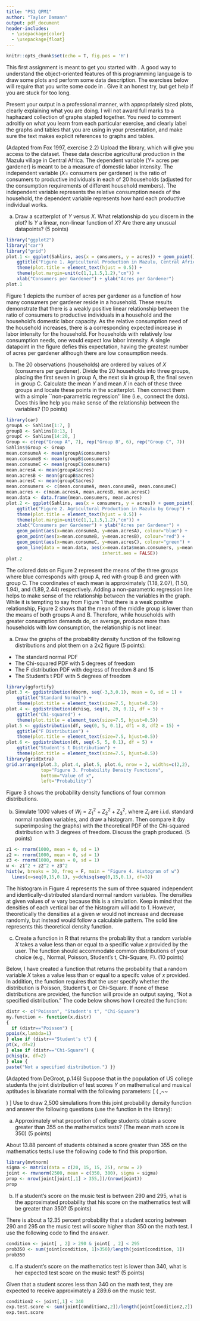 ```yaml
---
title: "PS1 QPM1"
author: "Taylor Damann"
output: pdf_document
header-includes:
  - \usepackage{color}
  - \usepackage{float}
---
```


```r
knitr::opts_chunk$set(echo = T, fig.pos = 'H')
```

This first assignment is meant to get you started with \texttt{R}. A good way to understand the object-oriented features of this programming language is to draw some plots and perform some data description. The exercises below will require that you write some code in \texttt{R}. Give it an honest try, but get help if you are stuck for too long.

Present your output in a professional manner, with appropriately sized plots, clearly explaining what you are doing. I will not award full marks to a haphazard collection of graphs stapled together. You need to comment adroitly on what you learn from each particular exercise, and clearly label the graphs and tables that you are using in your presentation, and make sure the text makes explicit references to graphs and tables.


\section{1. Agricultural Production in Mazulu}

(Adapted from Fox 1997, exercise 2.2) Upload the \texttt{car} library, which will give you access to the \texttt{Sahlins} dataset.  These data describe agricultural production in the Mazulu village in Central Africa.  The dependent variable ($Y=$ acres per gardener) is meant to be a measure of domestic labor intensity.  The independent variable ($X=$ consumers per gardener) is the ratio of consumers to productive individuals in each of 20 households (adjusted for the consumption requirements of different household members).  The independent variable represents the relative consumption needs of the household, the dependent variable represents how hard each productive individual works.

a) Draw a scatterplot of $Y$ versus $X$.  What relationship do you discern in the plot? Is $Y$ a linear, non-linear function of $X$?  Are there any unusual datapoints? (5 points)

```r
library("ggplot2")
library("car")
library("grid")
plot.1 <- ggplot(Sahlins, aes(x = consumers, y = acres)) + geom_point() + 
    ggtitle("Figure 1. Agricultural Production in Mazulu, Central Africa") + 
    theme(plot.title = element_text(hjust = 0.5)) + 
    theme(plot.margin=unit(c(1,1,1.5,1.2),"cm")) +
    xlab("Consumers per Gardener") + ylab("Acres per Gardener")
plot.1
```
Figure 1 depicts the number of acres per gardener as a function of how many consumers per gardener reside in a household. These results demonstrate that there is a weakly positive linear relationship between the ratio of consumers to productive individuals in a household and the household's domestic labor capacity. As the relative consumption need of the household increases, there is a corresponding expected increase in labor intensity for the household. For households with relatively low consumption needs, one would expect low labor intensity. A single datapoint in the figure defies this expectation, having the greatest number of acres per gardener although there are low consumption needs. 

b) The 20 observations (households) are ordered by values of $X$ (consumers per gardener).  Divide the 20 households into three groups, placing the first seven in group A, the next six in group B, the final seven in group C.  Calculate the mean $Y$ and mean $X$ in each of these three groups and locate these points in the scatterplot.  Then connect them with a simple ``non-parametric regression'' line (i.e., connect the dots).  Does this line help you make sense of the relationship between the variables? (10 points)
```r
library(car)
groupA <- Sahlins[1:7, ]
groupB <- Sahlins[8:13, ]
groupC <- Sahlins[14:20, ]
Group <- c(rep("Group A", 7), rep("Group B", 6), rep("Group C", 7))
Sahlins$Group <- Group
mean.consumeA <- mean(groupA$consumers)
mean.consumeB <- mean(groupB$consumers)
mean.consumeC <- mean(groupC$consumers)
mean.acresA <- mean(groupA$acres)
mean.acresB <- mean(groupB$acres)
mean.acresC <- mean(groupC$acres)
mean.consumers <- c(mean.consumeA, mean.consumeB, mean.consumeC)
mean.acres <- c(mean.acresA, mean.acresB, mean.acresC)
mean.data <- data.frame(mean.consumers, mean.acres)
plot.2 <- ggplot(Sahlins, aes(x = consumers, y = acres)) + geom_point() +
    ggtitle("Figure 2. Agricultural Production in Mazulu by Group") + 
    theme(plot.title = element_text(hjust = 0.5)) + 
    theme(plot.margin=unit(c(1,1,1.5,1.2),"cm")) +
    xlab("Consumers per Gardener") + ylab("Acres per Gardener") +
    geom_point(aes(x=mean.consumeA, y=mean.acresA), colour="blue") +
    geom_point(aes(x=mean.consumeB, y=mean.acresB), colour="red") +
    geom_point(aes(x=mean.consumeC, y=mean.acresC), colour="green") +
    geom_line(data = mean.data, aes(x=mean.data$mean.consumers, y=mean.data$mean.acres, 
                                    inherit.aes = FALSE))
plot.2
```
The colored dots on Figure 2 represent the means of the three groups where blue corresponds with group A, red with group B and green with group C. The coordinates of each mean is approximately $(1.18,2.07)$, $(1.50,1.94)$, and $(1.89,2.44)$ respectively. Adding a non-parametric regression line helps to make sense of the relationship between the variables in the graph. While it is tempting to say from Figure 1 that there is a weak positive relationship, Figure 2 shows that the mean of the middle group is lower than the means of both groups A and B. Therefore, while households with greater consumption demands do, on average, produce more than households with low consumption, the relationship is not linear. 

\section{2. Probability Distributions in \texttt{R}}

a)  Draw the graphs of the probability density function of the following distributions and plot them on a 2x2 figure (5 points):

- The standard normal PDF
- The Chi-squared PDF with 5 degrees of freedom
- The F distribution PDF with degress of freedom 8 and 15
- The Student's t PDF with 5 degrees of freedom

```r
library(ggfortify)
plot.3 <- ggdistribution(dnorm, seq(-3,3,0.1), mean = 0, sd = 1) +
    ggtitle("Standard Normal") + 
    theme(plot.title = element_text(size=7.5, hjust=0.5)) 
plot.4 <- ggdistribution(dchisq, seq(0, 20, 0.1), df = 5) +
    ggtitle("Chi-squared") + 
    theme(plot.title = element_text(size=7.5, hjust=0.5))
plot.5 <- ggdistribution(df, seq(0, 5, 0.1), df1 = 8, df2 = 15) +
    ggtitle("F Distribution") + 
    theme(plot.title = element_text(size=7.5, hjust=0.5))
plot.6 <- ggdistribution(dt, seq(-5, 5, 0.1), df = 5) +
    ggtitle("Student's t Distribution") + 
    theme(plot.title = element_text(size=7.5, hjust=0.5))
library(gridExtra)
grid.arrange(plot.3, plot.4, plot.5, plot.6, nrow = 2, widths=c(2,2),
             top="Figure 3. Probability Density Functions",
             bottom="Value of x",
             left="Probability")
```
Figure 3 shows the probability density functions of four common distributions. 

b) Simulate 1000 values of $W_i = Z_1^2 + Z_2^2 + Z_3^2$, where $Z_i$ are i.i.d. standard normal random variables, and draw a histogram. Then compare it (by superimposing the graphs) with the theoretical PDF of the Chi-squared distribution with 3 degrees of freedom. Discuss the graph produced. (5 points)

```r
z1 <- rnorm(1000, mean = 0, sd = 1)
z2 <- rnorm(1000, mean = 0, sd = 1)
z3 <- rnorm(1000, mean = 0, sd = 1)
w <- z1^2 + z2^2 + z3^2
hist(w, breaks = 30, freq = F, main = "Figure 4. Histogram of w")
  lines(x=seq(0,15,0.1), y=dchisq(seq(0,15,0.1), df=3))
```
The histogram in Figure 4 represents the sum of three squared independent and identically-distributed standard normal random variables. The densities at given values of $w$ vary because this is a simulation. Keep in mind that the densities of each vertical bar of the histogram will add to 1. However, theoretically the densities at a given $w$ would not increase and decrease randomly, but instead would follow a calculable pattern. The solid line represents this theoretical density function. 

c) Create a function in R that returns the probability that a random variable $X$ takes a value less than or equal to a specific value $x$ provided by the user. The function should accommodate \textbf{three} common distributions of your choice (e.g., Normal, Poisson, Student's t, Chi-Square, F). (10 points)

Below, I have created a function that returns the probability that a random variable $X$ takes a value less than or equal to a specifc value of $x$ provided. In addition, the function requires that the user specify whether the distribution is Poisson, Student's t, or Chi-Square. If none of these distributions are provided, the function will provide an output saying, "Not a specified distribution." The code below shows how I created the function:

```r
distr <- c("Poisson", "Student's t", "Chi-Square")
my.function <- function(x,distr) 
{
  if (distr=="Poisson") {
ppois(x,lambda=1)
} else if (distr=="Student's t") {
pt(x, df=2)
} else if (distr=="Chi-Square") {
pchisq(x, df=2)
} else {
paste("Not a specified distribution.") }}
```

\section{3. Joint and Conditional Probabilities}

(Adapted from DeGroot, p.146) Suppose that in the population of US college students the joint distribution of test scores $Y$ on mathematical and musical aptitudes is bivariate normal with the following parameters:
\[
\mathbf{Y} \sim \mathcal{N}\left( 
  \begin{bmatrix}    350  \\     300 \end{bmatrix},~~
	\begin{bmatrix} 20 & 15 \\ 15 & 25 \end{bmatrix}
   \right)
\]
Use \texttt{R} to draw 2,500 simulations from this joint probability density function and answer the following questions (use the \texttt{mvrnorm} function in the \texttt{MASS} library):

a) Approximately what proportion of college students obtain a score greater than 355 on the mathematics tests? (The mean math score is 350) (5 points)

About $13.88$ percent of students obtained a score greater than 355 on the mathematics tests.I use the following code to find this proportion. 
```r
library(mvtnorm)
sigma <- matrix(data = c(20, 15, 15, 25), nrow = 2)
joint <- rmvnorm(2500, mean = c(350, 300), sigma = sigma)
prop <- nrow(joint[joint[,1] > 355,])/(nrow(joint))
prop
```

b) If a student's score on the music test is between 290 and 295, what is the approximated probability that his score on the mathematics test will be greater than 350? (5 points)

There is about a $12.35$ percent probability that a student scoring between $290$ and $295$ on the music test will score higher than $350$ on the math test. I use the following code to find the answer. 
```r
condition <- joint[ , 2] > 290 & joint[ , 2] < 295
prob350 <- sum(joint[condition, 1]>350)/length(joint[condition, 1])
prob350
```

c) If a student's score on the mathematics test is lower than 340, what is her expected test score on the music test? (5 points)

Given that a student scores less than 340 on the math test, they are expected to receive approximately a $289.6$ on the music test. 
```r
condition2 <- joint[,1] < 340
exp.test.score <- sum(joint[condition2,2])/length(joint[condition2,2])
exp.test.score
```
